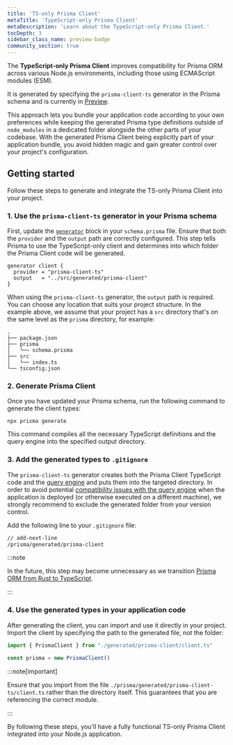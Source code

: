 ```yaml
---
title: 'TS-only Prisma Client'  
metaTitle: 'TypeScript-only Prisma Client'  
metaDescription: 'Learn about the TypeScript-only Prisma Client.'  
tocDepth: 3  
sidebar_class_name: preview-badge
community_section: true
---
```


The **TypeScript-only Prisma Client** improves compatibility for Prisma ORM across various Node.js environments, including those using ECMAScript modules (ESM). 

It is generated by specifying the `prisma-client-ts` generator in the Prisma schema and is currently in [Preview](/orm/more/releases#preview). 

This approach lets you bundle your application code according to your own preferences while keeping the generated Prisma type definitions outside of `node_modules` in a dedicated folder alongside the other parts of your codebase. With the generated Prisma Client being explicitly part of your application bundle, you avoid hidden magic and gain greater control over your project's configuration.

## Getting started

Follow these steps to generate and integrate the TS-only Prisma Client into your project.

### 1. Use the `prisma-client-ts` generator in your Prisma schema

First, update the [`generator`](/orm/prisma-schema/overview/generators) block in your `schema.prisma` file. Ensure that both the `provider` and the `output` path are correctly configured. This step tells Prisma to use the TypeScript-only client and determines into which folder the Prisma Client code will be generated.

```prisma file=prisma/schema.prisma
generator client {
  provider = "prisma-client-ts"
  output   = "../src/generated/prisma-client"
}
```

When using the `prisma-client-ts` generator, the `output` path is required. You can choose any location that suits your project structure. In the example above, we assume that your project has a `src` directory that's on the same level as the `prisma` directory, for example:

```
.
├── package.json
├── prisma
│   └── schema.prisma
├── src
│   └── index.ts
└── tsconfig.json
```


### 2. Generate Prisma Client

Once you have updated your Prisma schema, run the following command to generate the client types:

```terminal
npx prisma generate
```

This command compiles all the necessary TypeScript definitions and the query engine into the specified output directory.

### 3. Add the generated types to `.gitignore`

The `prisma-client-ts` generator creates both the Prisma Client TypeScript code and the [query engine](/orm/more/under-the-hood/engines#the-query-engine-file) and puts them into the targeted directory. In order to avoid potential [compatibility issues with the query engine](/orm/more/under-the-hood/engines#defining-the-query-engine-type-for-prisma-client) when the application is deployed (or otherwise executed on a different machine), we strongly recommend to exclude the generated folder from your version control.

Add the following line to your `.gitignore` file:

```bash file=.gitignore
// add-next-line
/prisma/generated/prisma-client
```

:::note

In the future, this step may become unnecessary as we transition [Prisma ORM from Rust to TypeScript](https://www.prisma.io/blog/rust-to-typescript-update-boosting-prisma-orm-performance?utm_source=docs&utm_medium=inline_text).

:::

### 4. Use the generated types in your application code

After generating the client, you can import and use it directly in your project. Import the client by specifying the path to the generated file, not the folder:

```ts file=src/index.ts
import { PrismaClient } from "./generated/prisma-client/client.ts"

const prisma = new PrismaClient()
```

:::note[important]

Ensure that you import from the file `./prisma/generated/prisma-client-ts/client.ts` rather than the directory itself. This guarantees that you are referencing the correct module.

:::

By following these steps, you'll have a fully functional TS-only Prisma Client integrated into your Node.js application.